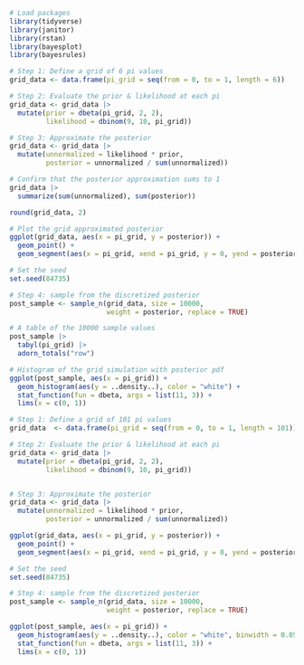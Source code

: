 ```r
# Load packages
library(tidyverse)
library(janitor)
library(rstan)
library(bayesplot)
library(bayesrules)
```

```r
# Step 1: Define a grid of 6 pi values
grid_data <- data.frame(pi_grid = seq(from = 0, to = 1, length = 6))
```

```r
# Step 2: Evaluate the prior & likelihood at each pi
grid_data <- grid_data |> 
  mutate(prior = dbeta(pi_grid, 2, 2),
         likelihood = dbinom(9, 10, pi_grid))
```

```r
# Step 3: Approximate the posterior
grid_data <- grid_data |> 
  mutate(unnormalized = likelihood * prior,
         posterior = unnormalized / sum(unnormalized))

# Confirm that the posterior approximation sums to 1
grid_data |> 
  summarize(sum(unnormalized), sum(posterior))
```

```r
round(grid_data, 2)
```

```r
# Plot the grid approximated posterior
ggplot(grid_data, aes(x = pi_grid, y = posterior)) + 
  geom_point() + 
  geom_segment(aes(x = pi_grid, xend = pi_grid, y = 0, yend = posterior))
```

```r
# Set the seed
set.seed(84735)

# Step 4: sample from the discretized posterior
post_sample <- sample_n(grid_data, size = 10000, 
                        weight = posterior, replace = TRUE)
```

```r
# A table of the 10000 sample values
post_sample |> 
  tabyl(pi_grid) |> 
  adorn_totals("row")
```

```r
# Histogram of the grid simulation with posterior pdf
ggplot(post_sample, aes(x = pi_grid)) + 
  geom_histogram(aes(y = ..density..), color = "white") + 
  stat_function(fun = dbeta, args = list(11, 3)) + 
  lims(x = c(0, 1))
```

```r
# Step 1: Define a grid of 101 pi values
grid_data  <- data.frame(pi_grid = seq(from = 0, to = 1, length = 101))

# Step 2: Evaluate the prior & likelihood at each pi
grid_data <- grid_data |> 
  mutate(prior = dbeta(pi_grid, 2, 2),
         likelihood = dbinom(9, 10, pi_grid))


# Step 3: Approximate the posterior
grid_data <- grid_data |> 
  mutate(unnormalized = likelihood * prior,
         posterior = unnormalized / sum(unnormalized))
```

```r
ggplot(grid_data, aes(x = pi_grid, y = posterior)) + 
  geom_point() + 
  geom_segment(aes(x = pi_grid, xend = pi_grid, y = 0, yend = posterior))
```

```r
# Set the seed
set.seed(84735)

# Step 4: sample from the discretized posterior
post_sample <- sample_n(grid_data, size = 10000, 
                        weight = posterior, replace = TRUE)
```

```r
ggplot(post_sample, aes(x = pi_grid)) + 
  geom_histogram(aes(y = ..density..), color = "white", binwidth = 0.05) + 
  stat_function(fun = dbeta, args = list(11, 3)) + 
  lims(x = c(0, 1))
```

